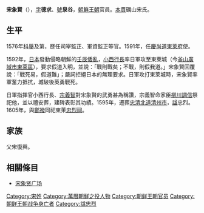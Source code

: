 {{unreferenced|time=2013-08-25T05:00:51+00:00}}
{{Infobox Korean name
|hangul=송상현
|hanja=宋象賢
|rr=Song Sang-hyeon  
|mr=
}}
'''宋象賢'''（{{bd|1551年||1592年||catIdx=S宋}}），[[字|字]]'''德求'''、[[號|號]]'''泉谷'''，[[朝鮮王朝|朝鮮王朝]]官員。[[本貫|本貫]]礪山宋氏。

== 生平 ==
1576年[[科舉|科舉]]及第，歷任司宰監正、軍資監正等官。1591年，任[[慶尚道|慶尚道]][[東萊府|東萊府]]使。

1592年，[[日本|日本]]發動侵略朝鮮的[[壬辰倭亂|壬辰倭亂]]，[[小西行長|小西行長]]率日軍攻至東萊城（今[[釜山廣域市|釜山廣域市]][[東萊區|東萊區]]），要求假道入明，並說：「戰則戰矣；不戰，則假我道。」宋象賢回覆說：「戰死易，假道難」；嚴詞拒絕日本的無理要求。日軍攻打東萊城時，宋象賢率軍奮力抵抗，城破後英勇戰死。

日軍指揮官小西行長、[[宗義智|宗義智]]對宋象賢的武勇甚為稱讚，宗義智命家臣[[柳川調信|柳川調信]]祭祀他，並以禮安葬，建碑表彰其功績。1595年，遷葬[[忠清北道|忠清北道]][[清州市|清州市]]，[[諡|諡]]忠烈。1605年，與[[鄭撥|鄭撥]]同祀東萊[[釜山忠烈祠|忠烈祠]]。

== 家族 ==
父宋復興。

==相關條目==
*[[宋象贤广场|宋象贤广场]]

{{Authority control}}

{{DEFAULTSORT:}}
[[Category:宋姓|Category:宋姓]]
[[Category:萬曆朝鮮之役人物|Category:萬曆朝鮮之役人物]]
[[Category:朝鲜王朝官员|Category:朝鲜王朝官员]]
[[Category:朝鲜王朝战争身亡者|Category:朝鲜王朝战争身亡者]]
[[Category:諡忠烈|Category:諡忠烈]]


{{朝鮮半島人物小作品}}